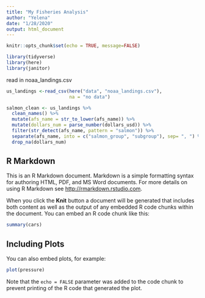 ```yaml
---
title: "My Fisheries Analysis"
author: "Yelena"
date: "1/28/2020"
output: html_document
---
```


```r
knitr::opts_chunk$set(echo = TRUE, message=FALSE)

library(tidyverse)
library(here)
library(janitor)
```

read in noaa_landings.csv
```r
us_landings <-read_csv(here("data", "noaa_landings.csv"),
                       na = "no data")

salmon_clean <- us_landings %>% 
  clean_names() %>%
  mutate(afs_name = str_to_lower(afs_name)) %>%
  mutate(dollars_num = parse_number(dollars_usd)) %>%
  filter(str_detect(afs_name, pattern = "salmon")) %>%
  separate(afs_name, into = c("salmon_group", "subgroup"), sep= ", ") %>%
  drop_na(dollars_num)
```

## R Markdown

This is an R Markdown document. Markdown is a simple formatting syntax for authoring HTML, PDF, and MS Word documents. For more details on using R Markdown see <http://rmarkdown.rstudio.com>.

When you click the **Knit** button a document will be generated that includes both content as well as the output of any embedded R code chunks within the document. You can embed an R code chunk like this:

```r
summary(cars)
```

## Including Plots

You can also embed plots, for example:

```r
plot(pressure)
```

Note that the `echo = FALSE` parameter was added to the code chunk to prevent printing of the R code that generated the plot.
